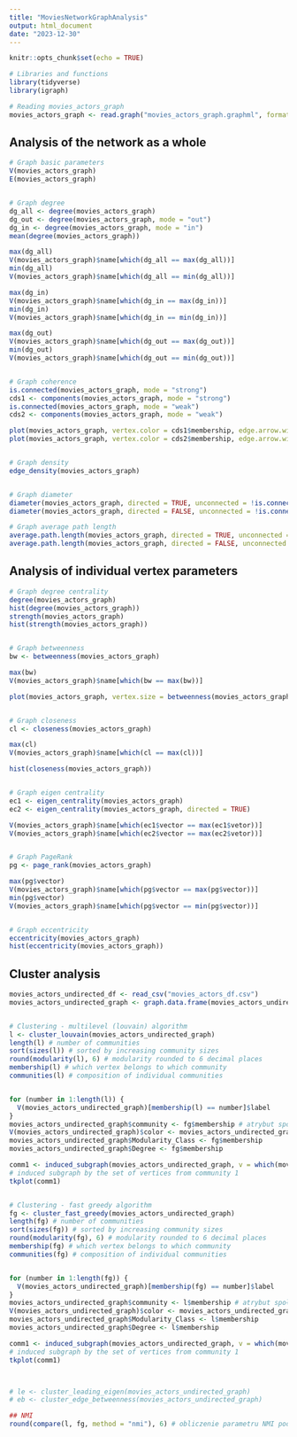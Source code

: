 ```yaml
---
title: "MoviesNetworkGraphAnalysis"
output: html_document
date: "2023-12-30"
---
```


```r
knitr::opts_chunk$set(echo = TRUE)
```

```r
# Libraries and functions
library(tidyverse)
library(igraph)
```

```r
# Reading movies_actors_graph
movies_actors_graph <- read.graph("movies_actors_graph.graphml", format = "graphml")
```

## Analysis of the network as a whole
```r
# Graph basic parameters
V(movies_actors_graph)
E(movies_actors_graph)


# Graph degree
dg_all <- degree(movies_actors_graph)
dg_out <- degree(movies_actors_graph, mode = "out")
dg_in <- degree(movies_actors_graph, mode = "in")
mean(degree(movies_actors_graph))

max(dg_all)
V(movies_actors_graph)$name[which(dg_all == max(dg_all))]
min(dg_all)
V(movies_actors_graph)$name[which(dg_all == min(dg_all))]

max(dg_in)
V(movies_actors_graph)$name[which(dg_in == max(dg_in))]
min(dg_in)
V(movies_actors_graph)$name[which(dg_in == min(dg_in))]

max(dg_out)
V(movies_actors_graph)$name[which(dg_out == max(dg_out))]
min(dg_out)
V(movies_actors_graph)$name[which(dg_out == min(dg_out))]


# Graph coherence
is.connected(movies_actors_graph, mode = "strong")
cds1 <- components(movies_actors_graph, mode = "strong")
is.connected(movies_actors_graph, mode = "weak")
cds2 <- components(movies_actors_graph, mode = "weak")

plot(movies_actors_graph, vertex.color = cds1$membership, edge.arrow.width = 0.01, vertex.label = NA)
plot(movies_actors_graph, vertex.color = cds2$membership, edge.arrow.width = 0.01, vertex.label = NA)


# Graph density
edge_density(movies_actors_graph)


# Graph diameter
diameter(movies_actors_graph, directed = TRUE, unconnected = !is.connected(movies_actors_graph))
diameter(movies_actors_graph, directed = FALSE, unconnected = !is.connected(movies_actors_graph))

# Graph average path length
average.path.length(movies_actors_graph, directed = TRUE, unconnected = !is.connected(movies_actors_graph))
average.path.length(movies_actors_graph, directed = FALSE, unconnected = !is.connected(movies_actors_graph))
```

## Analysis of individual vertex parameters 
```r
# Graph degree centrality
degree(movies_actors_graph)
hist(degree(movies_actors_graph))
strength(movies_actors_graph)
hist(strength(movies_actors_graph))


# Graph betweenness
bw <- betweenness(movies_actors_graph)

max(bw)
V(movies_actors_graph)$name[which(bw == max(bw))]

plot(movies_actors_graph, vertex.size = betweenness(movies_actors_graph) * 0.05, edge.arrow.width = 0.01, vertex.label = NA)


# Graph closeness
cl <- closeness(movies_actors_graph)

max(cl)
V(movies_actors_graph)$name[which(cl == max(cl))]

hist(closeness(movies_actors_graph))


# Graph eigen centrality
ec1 <- eigen_centrality(movies_actors_graph)
ec2 <- eigen_centrality(movies_actors_graph, directed = TRUE)

V(movies_actors_graph)$name[which(ec1$vector == max(ec1$vetor))]
V(movies_actors_graph)$name[which(ec2$vector == max(ec2$vetor))]


# Graph PageRank
pg <- page_rank(movies_actors_graph)

max(pg$vector)
V(movies_actors_graph)$name[which(pg$vector == max(pg$vector))]
min(pg$vector)
V(movies_actors_graph)$name[which(pg$vector == min(pg$vector))]


# Graph eccentricity
eccentricity(movies_actors_graph)
hist(eccentricity(movies_actors_graph))
```

## Cluster analysis
```r
movies_actors_undirected_df <- read_csv("movies_actors_df.csv")
movies_actors_undirected_graph <- graph.data.frame(movies_actors_undirected_df, directed = FALSE)


# Clustering - multilevel (louvain) algorithm
l <- cluster_louvain(movies_actors_undirected_graph)
length(l) # number of communities
sort(sizes(l)) # sorted by increasing community sizes
round(modularity(l), 6) # modularity rounded to 6 decimal places
membership(l) # which vertex belongs to which community
communities(l) # composition of individual communities


for (number in 1:length(l)) {
  V(movies_actors_undirected_graph)[membership(l) == number]$label
}
movies_actors_undirected_graph$community <- fg$membership # atrybut społeczności
V(movies_actors_undirected_graph)$color <- movies_actors_undirected_graph$community # różne kolory dla różnych społeczności
movies_actors_undirected_graph$Modularity_Class <- fg$membership
movies_actors_undirected_graph$Degree <- fg$membership

comm1 <- induced_subgraph(movies_actors_undirected_graph, v = which(movies_actors_undirected_graph$community == 1))
# induced subgraph by the set of vertices from community 1
tkplot(comm1)


# Clustering - fast greedy algorithm
fg <- cluster_fast_greedy(movies_actors_undirected_graph)
length(fg) # number of communities
sort(sizes(fg)) # sorted by increasing community sizes
round(modularity(fg), 6) # modularity rounded to 6 decimal places
membership(fg) # which vertex belongs to which community
communities(fg) # composition of individual communities


for (number in 1:length(fg)) {
  V(movies_actors_undirected_graph)[membership(fg) == number]$label
}
movies_actors_undirected_graph$community <- l$membership # atrybut społeczności
V(movies_actors_undirected_graph)$color <- movies_actors_undirected_graph$community # różne kolory dla różnych społeczności
movies_actors_undirected_graph$Modularity_Class <- l$membership
movies_actors_undirected_graph$Degree <- l$membership

comm1 <- induced_subgraph(movies_actors_undirected_graph, v = which(movies_actors_undirected_graph$community == 1))
# induced subgraph by the set of vertices from community 1
tkplot(comm1)



# le <- cluster_leading_eigen(movies_actors_undirected_graph)
# eb <- cluster_edge_betweenness(movies_actors_undirected_graph)

## NMI
round(compare(l, fg, method = "nmi"), 6) # obliczenie parametru NMI podzialow (porównanie)
```
